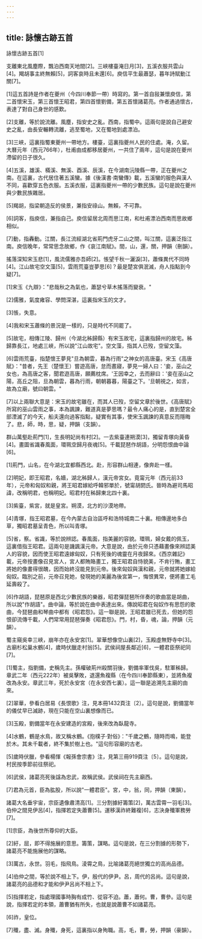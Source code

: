 ```yaml
---
---
---
```

title: 詠懷古跡五首
---




詠懷古跡五首[1]

支離東北風塵際，飄泊西南天地間[2]。三峽樓臺淹日月[3]，五溪衣服共雲山[4]。羯胡事主終無賴[5]，詞客哀時且未還[6]。庾信平生最蕭瑟，暮年詩賦動江關[7]。

[1]這五首詩是作者在夔州（今四川奉節一帶）時寫的。第一首自敍兼懷庾信，第二首懷宋玉，第三首懷王昭君，第四首懷劉備，第五首懷諸葛亮。作者通過懷古，表達了對自己身世的感歎。

[2]支離，等於說流離。風塵，指安史之亂。西南，指蜀中。這兩句是說自己避安史之亂，由長安輾轉流離，逃至蜀地，又在蜀地到處漂泊。

[3]三峽，這裏指蜀東夔州一帶地方。樓臺，這裏指夔州人民的住處。淹，久留。大曆元年（西元766年），杜甫由成都移居夔州，一共住了兩年，這句是說在夔州滯留的日子很久。

[4]五溪，雄溪、樠溪、無溪、酉溪、辰溪，在今湖南沅陵縣一帶，正在夔州之南。在這裏，古代居住著五溪蠻。據《後漢書·南蠻傳》載，五溪蠻的服色與漢人不同，喜歡穿五色衣服。五溪衣服，這裏指夔州一帶的少數民族。這句是說在夔州與少數民族雜居。

[5]羯胡，指梁朝造反的侯景，兼指安祿山。無賴，不可靠。

[6]詞客，指庾信，兼指自己。庾信留居北周而思江南，和杜甫漂泊西南而思故鄉相似。

[7]動，指轟動。江關，長江流經湖北省荊門虎牙二山之間，叫江關，這裏泛指江南。庾信晚年，常常思念故鄉，作《哀江南賦》。間，山，還，關，押韻（刪韻）。

搖落深知宋玉悲[1]，風流儒雅亦吾師[2]。悵望千秋一灑淚[3]，蕭條異代不同時[4]。江山故宅空文藻[5]，雲雨荒臺豈夢思[6]？最是楚宮俱泯滅，舟人指點到今疑[7]。

[1]宋玉《九辯》："悲哉秋之為氣也，蕭瑟兮草木搖落而變衰。"

[2]儒雅，氣度雍容、學問深湛，這裏指宋玉的文才。

[3]悵，失意。

[4]我和宋玉蕭條的景況是一樣的，只是時代不同罷了。

[5]故宅，相傳江陵、歸州（今湖北秭歸縣）有宋玉故宅，這裏指歸州的故宅。秭歸靠長江，地處三峽，所以說"江山故宅"。空文藻，指其人已歿，空留文藻。

[6]雲雨荒臺，指楚懷王夢見"旦為朝雲，暮為行雨"之神女的高唐臺。宋玉《高唐賦》："昔者，先王（楚懷王）嘗遊高唐，怠而晝寢，夢見一婦人曰：'妾，巫山之女也，為高唐之客，聞君遊高唐，願薦枕席。'王因幸之，去而辭曰：'妾在巫山之陽，高丘之阻，旦為朝雲，暮為行雨，朝朝暮暮，陽臺之下。'旦朝視之，如言，故為立廟，號曰朝雲。"

[7]以上兩聯大意是：宋玉的故宅雖在，而其人已歿，空留文章於後世。《高唐賦》所寫的巫山雲雨之事，本為諷諫，難道真是夢思嗎？最令人痛心的是，直到楚宮全部湮滅了的今天，船夫還向過客指點，疑實有其事，使宋玉諷諫的真意反而隱晦了。悲，師，時，思，疑，押韻（支韻）。

群山萬壑赴荊門[1]，生長明妃尚有村[2]。一去紫臺連朔漠[3]，獨留青塚向黃昏[4]。畫圖省識春風面，環珮空歸月夜魂[5]。千載琵琶作胡語，分明怨恨曲中論[6]。

[1]荊門，山名，在今湖北宜都縣西北。赴，形容群山相連，像奔赴一樣。

[2]明妃，即王昭君，名嬙，湖北秭歸人，漢元帝宮女。竟甯元年（西元前33年），元帝和匈奴和親，將王昭君嫁給呼韓邪單於，號甯胡閼氏。晉時為避司馬昭諱，改稱明君，也稱明妃。昭君村在秭歸東北四十裏。

[3]紫臺，紫宮，就是皇宮。朔漠，北方的沙漠地帶。

[4]青塚，指王昭君墓，在今內蒙古自治區呼和浩特城南二十裏。相傳邊地多白草，獨昭君墓呈青色，所以叫青塚。

[5]省，察。省識，等於說辨認。春風面，指美麗的容貌。環珮，婦女戴的佩玉，這裏借指王昭君。這兩句是譏諷漢元帝。大意是說，由於元帝只憑藉畫像來辨認美人的容貌，因而使王昭君遠嫁匈奴，只有死後的魂靈在月夜歸來。《西京雜記》載，元帝按畫像召見宮人，宮人都賄賂畫工，獨王昭君自恃貌美，不肯行賄，畫工將她的像畫得很醜，因而始終沒能見到元帝。後來匈奴與漢和親，元帝就將她嫁給匈奴。臨別之前，元帝召見她，發現她的美麗為後宮第一，悔恨異常，便將畫工毛延壽殺了。

[6]作胡語，琵琶原是西北少數民族的樂器，昭君彈琵琶所伴奏的歌曲當是胡曲，所以說"作胡語"。曲中論，等於說在曲中表達出來。傳說昭君在匈奴作有思怨的歌曲，今琵琶曲和琴曲中都有《昭君怨》。這一聯是說，王昭君雖已死去，但她的怨恨卻流傳千載，人們常常用琵琶彈奏《昭君怨》。門，村，昏，魂，論，押韻（元韻）。

蜀主窺吳幸三峽，崩年亦在永安宮[1]。翠華想像空山裏[2]，玉殿虛無野寺中[3]。古廟杉松巢水鶴[4]，歲時伏臘走村翁[5]。武侯祠屋長鄰近[6]，一體君臣祭祀同[7]。

[1]蜀主，指劉備，史稱先主。孫權破荊州殺關羽後，劉備率軍伐吳，駐軍秭歸。章武二年（西元222年）被吳擊敗，退還魚複縣（在今四川奉節縣東），並將魚複改為永安。章武三年，死於永安宮（在永安西七裏）。這一聯是追溯先主廟的由來。

[2]翠華，參看白居易《長恨歌》注，見本冊1432頁注〔2〕。這句是說，劉備當年的儀仗早已滅跡，現在只能在空山裏想像而已。

[3]玉殿，劉備當年在永安建造的宮殿，後來改為臥龍寺。

[4]水鶴，鶴是水鳥，故又稱水鶴。《抱樸子·對俗》："千歲之鶴，隨時而鳴，能登於木。其未千載者，終不集於樹上也。"這句形容廟的古老。

[5]歲時伏臘，參看楊惲《報孫會宗書》注，見第三冊919頁注〔5〕。這句是說，村民按季節前往祭祀。

[6]武侯，諸葛亮死後諡為忠武，故稱武侯。武侯祠在先主廟西。

[7]君為元首，臣為肱股，所以說"一體君臣"。宮，中，翁，同，押韻（東韻）。

諸葛大名垂宇宙，宗臣遺像肅清高[1]。三分割據紆籌策[2]，萬古雲霄一羽毛[3]。伯仲之間見伊呂[4]，指揮若定失蕭曹[5]。運移漢祚終難複[6]，志決身殲軍務勞[7]。

[1]宗臣，為後世所尊仰的大臣。

[2]紆，屈，即不得施展的意思。籌策，謀略。這句是說，在三分割據的形勢下，諸葛亮不能施展他的謀略。

[3]萬古，永世。羽毛，指飛鳥。淩霄之鳥，比喻諸葛亮絕世獨立的高尚品德。

[4]伯仲之間，等於說不相上下。伊，殷代的伊尹。呂，周代的呂尚。這句是說，諸葛亮的品德和才能和伊尹呂尚不相上下。

[5]指揮若定，指處理國事時胸有成竹、從容不迫。蕭，蕭何。曹，曹參。這句是說，指揮若定的本領，蕭曹猶有所失，也就是說蕭曹不如諸葛亮。

[6]祚，皇位。

[7]殲，盡、滅。身殲，身死，這裏指以身殉職。高，毛，曹，勞，押韻（豪韻）。